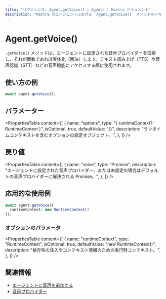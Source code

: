 ```yaml
---
title: "リファレンス: Agent.getVoice() | Agents | Mastra ドキュメント"
description: "Mastra のエージェントにおける `Agent.getVoice()` メソッドのドキュメント。音声機能に使用する音声プロバイダーを取得します。"
---
```


# Agent.getVoice()

`.getVoice()` メソッドは、エージェントに設定された音声プロバイダーを取得し、それが関数であれば実体化（解決）します。テキスト読み上げ（TTS）や音声認識（STT）などの音声機能にアクセスする際に使用されます。

## 使い方の例

```typescript copy
await agent.getVoice();
```


## パラメーター

<PropertiesTable
  content={[
    {
      name: "options",
      type: "{ runtimeContext?: RuntimeContext }",
      isOptional: true,
      defaultValue: "{}",
      description: "ランタイムコンテキストを含むオプションの設定オブジェクト。",
    },
  ]}
/>

## 戻り値

<PropertiesTable
  content={[
    {
      name: "voice",
      type: "Promise<MastraVoice>",
      description: "エージェントに設定された音声プロバイダー、または未設定の場合はデフォルトの音声プロバイダーに解決される Promise。",
    },
  ]}
/>

## 応用的な使用例

```typescript copy
await agent.getVoice({
  runtimeContext: new RuntimeContext()
});
```


### オプションのパラメータ

<PropertiesTable
  content={[
    {
      name: "runtimeContext",
      type: "RuntimeContext",
      isOptional: true,
      defaultValue: "new RuntimeContext()",
      description: "依存性の注入やコンテキスト情報のための実行時コンテキスト。",
    },
  ]}
/>

## 関連情報

- [エージェントに音声を追加する](../../docs/agents/adding-voice.mdx)
- [音声プロバイダー](../voice/mastra-voice.mdx)